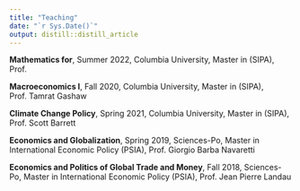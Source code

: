 ```yaml
---
title: "Teaching"
date: "`r Sys.Date()`"
output: distill::distill_article
---
```


**Mathematics for**, Summer 2022, Columbia University, Master in (SIPA), Prof. 

**Macroeconomics I**, Fall 2020, Columbia University, Master in (SIPA), Prof. Tamrat Gashaw

**Climate Change Policy**, Spring 2021, Columbia University, Master in (SIPA), Prof. Scott Barrett

**Economics and Globalization**, Spring 2019, Sciences-Po, Master in International Economic Policy (PSIA), Prof. Giorgio Barba Navaretti

**Economics and Politics of Global Trade and Money**, Fall 2018, Sciences-Po, Master in International Economic Policy (PSIA), Prof. Jean Pierre Landau


